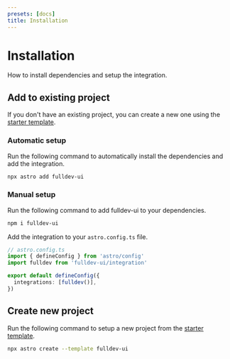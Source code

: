 ```yaml
---
presets: [docs]
title: Installation
---
```



# Installation

How to install dependencies and setup the integration.

## Add to existing project

If you don't have an existing project, you can create a new one using the [starter template](https://github.com/fulldotdev/starter).

### Automatic setup

Run the following command to automatically install the dependencies and add the integration.

```bash
npx astro add fulldev-ui
```

### Manual setup

Run the following command to add fulldev-ui to your dependencies.

```bash
npm i fulldev-ui
```

Add the integration to your `astro.config.ts` file.

```ts
// astro.config.ts
import { defineConfig } from 'astro/config'
import fulldev from 'fulldev-ui/integration'

export default defineConfig({
  integrations: [fulldev()],
})
```

## Create new project

Run the following command to setup a new project from the [starter template](https://github.com/fulldotdev/starter).

```bash
npx astro create --template fulldev-ui
```
